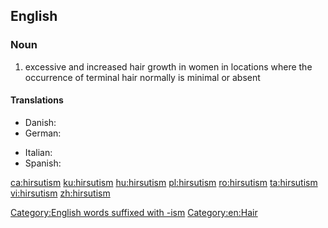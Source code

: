 ==English==
{{wikipedia}}

===Noun===
{{en-noun|-|s}}

# excessive and increased hair growth in women in locations where the occurrence of terminal hair normally is minimal or absent

====Translations====
{{trans-top|excessive and increased hair growth}}
* Danish: {{t|da|hirsutisme|c}}
* German: {{t+|de|Hirsutismus|m}}
{{trans-mid}}
* Italian: {{t|it|irsutismo|m}}
* Spanish: {{t+|es|hirsutismo|m}}
{{trans-bottom}}

[[Category:English words suffixed with -ism]]
[[Category:en:Hair]]

[[ca:hirsutism]]
[[ku:hirsutism]]
[[hu:hirsutism]]
[[pl:hirsutism]]
[[ro:hirsutism]]
[[ta:hirsutism]]
[[vi:hirsutism]]
[[zh:hirsutism]]